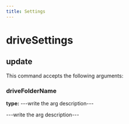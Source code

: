 ```yaml
---
title: Settings
---
```


# driveSettings

## update

This command accepts the following arguments:

### driveFolderName
**type:** ---write the arg description---

---write the arg description---


